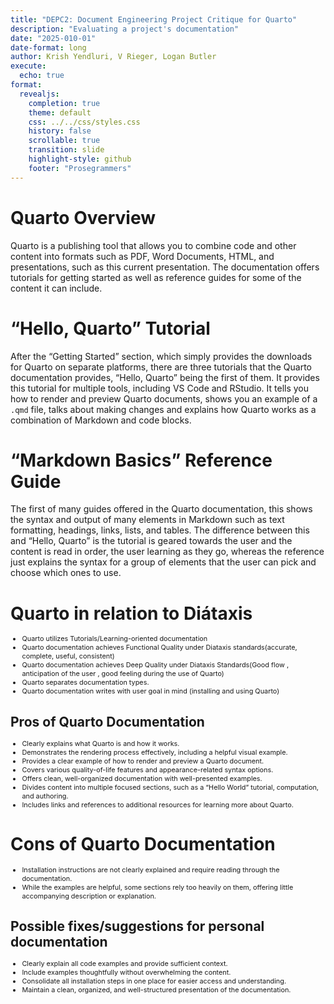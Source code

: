 ```yaml
---
title: "DEPC2: Document Engineering Project Critique for Quarto"
description: "Evaluating a project's documentation"
date: "2025-010-01"
date-format: long
author: Krish Yendluri, V Rieger, Logan Butler
execute:
  echo: true
format:
  revealjs:
    completion: true
    theme: default
    css: ../../css/styles.css
    history: false
    scrollable: true
    transition: slide
    highlight-style: github
    footer: "Prosegrammers"
---
```


# Quarto Overview
Quarto is a publishing tool that allows you to combine code and other content into formats such as PDF, Word Documents, HTML, and presentations, such as this current presentation.
The documentation offers tutorials for getting started as well as reference guides for some of the content it can include.

# "Hello, Quarto" Tutorial
After the “Getting Started” section, which simply provides the downloads for Quarto on separate platforms, there are three tutorials that the Quarto documentation provides, “Hello, Quarto” being the first of them. It provides this tutorial for multiple tools, including VS Code and RStudio. It tells you how to render and preview Quarto documents, shows you an example of a `.qmd` file, talks about making changes and explains how Quarto works as a combination of Markdown and code blocks.

# "Markdown Basics" Reference Guide
The first of many guides offered in the Quarto documentation, this shows the syntax and output of many elements in Markdown such as text formatting, headings, links, lists, and tables. The difference between this and "Hello, Quarto" is the tutorial is geared towards the user and the content is read in order, the user learning as they go, whereas the reference just explains the syntax for a group of elements that the user can pick and choose which ones to use.

# Quarto in relation to Diátaxis

::: {.incremental .fade-right style="margin-top: -0.2em; font-size: 0.775em;"}

 - Quarto utilizes Tutorials/Learning-oriented documentation
 - Quarto documentation achieves Functional Quality under Diataxis standards(accurate, complete, useful, consistent)
 - Quarto documentation achieves Deep Quality under Diataxis Standards(Good flow , anticipation of the user , good feeling during the use of Quarto)
 - Quarto separates documentation types.
 - Quarto documentation writes with user goal in mind (installing and using Quarto)

:::

## Pros of Quarto Documentation

::: {.incremental .fade-right style="margin-top: -0.2em; font-size: 0.775em;"}


 - Clearly explains what Quarto is and how it works.
 - Demonstrates the rendering process effectively, including a helpful visual example.
 - Provides a clear example of how to render and preview a Quarto document.
 - Covers various quality-of-life features and appearance-related syntax options.
 - Offers clean, well-organized documentation with well-presented examples.
 - Divides content into multiple focused sections, such as a “Hello World” tutorial, computation, and authoring.
 - Includes links and references to additional resources for learning more about Quarto.


:::

# Cons of Quarto Documentation

::: {.incremental .fade-right style="margin-top: -0.2em; font-size: 0.775em;"}


 - Installation instructions are not clearly explained and require reading through the documentation.
 - While the examples are helpful, some sections rely too heavily on them, offering little accompanying description or explanation.

:::

## Possible fixes/suggestions for personal documentation
::: {.incremental .fade-right style="margin-top: -0.2em; font-size: 0.775em;"}

 - Clearly explain all code examples and provide sufficient context.
 - Include examples thoughtfully without overwhelming the content.
 - Consolidate all installation steps in one place for easier access and understanding.
 - Maintain a clean, organized, and well-structured presentation of the documentation.

:::

